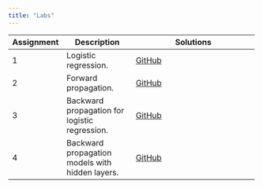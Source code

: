 ```yaml
---
title: "Labs"
---
```


+------------+-----------------------------------------------+----------------------------------------------------------------------------------------------+
| Assignment | Description                                   | Solutions                                                                                    |
+============+===============================================+==============================================================================================+
|    1       | Logistic regression.                          | [GitHub](https://github.com/mhc-stat344ne-s2020/lab01_sol/blob/master/lab_20200124.ipynb)    |
+------------+-----------------------------------------------+----------------------------------------------------------------------------------------------+
|    2       | Forward propagation.                          | [GitHub](https://github.com/mhc-stat344ne-s2020/lab02_sol/blob/master/lab02.ipynb)           |
+------------+-----------------------------------------------+----------------------------------------------------------------------------------------------+
|    3       | Backward propagation for logistic regression. | [GitHub](https://github.com/mhc-stat344ne-s2020/lab03-sol/blob/master/lab03_sol.ipynb)       |
+------------+-----------------------------------------------+----------------------------------------------------------------------------------------------+
|    4       |Backward propagation models with hidden layers.| [GitHub](https://github.com/mhc-stat344ne-s2020/lab04-solutions/blob/master/lab04.ipynb)     |
+------------+-----------------------------------------------+----------------------------------------------------------------------------------------------+
